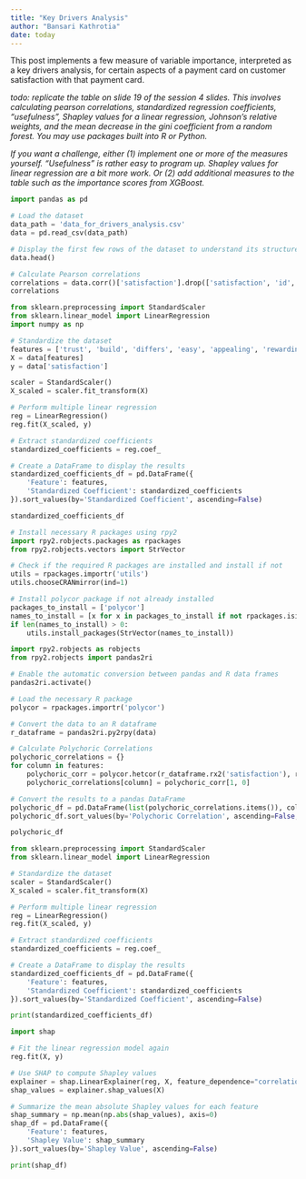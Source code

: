 ```yaml
---
title: "Key Drivers Analysis"
author: "Bansari Kathrotia"
date: today
---
```



This post implements a few measure of variable importance, interpreted as a key drivers analysis, for certain aspects of a payment card on customer satisfaction with that payment card.


_todo: replicate the table on slide 19 of the session 4 slides. This involves calculating pearson correlations, standardized regression coefficients, "usefulness", Shapley values for a linear regression, Johnson's relative weights, and the mean decrease in the gini coefficient from a random forest. You may use packages built into R or Python._

_If you want a challenge, either (1) implement one or more of the measures yourself. "Usefulness" is rather easy to program up. Shapley values for linear regression are a bit more work. Or (2) add additional measures to the table such as the importance scores from XGBoost._

```python

import pandas as pd

# Load the dataset
data_path = 'data_for_drivers_analysis.csv'
data = pd.read_csv(data_path)

# Display the first few rows of the dataset to understand its structure
data.head()

```


```python
# Calculate Pearson correlations
correlations = data.corr()['satisfaction'].drop(['satisfaction', 'id', 'brand'])
correlations

```

```python

from sklearn.preprocessing import StandardScaler
from sklearn.linear_model import LinearRegression
import numpy as np

# Standardize the dataset
features = ['trust', 'build', 'differs', 'easy', 'appealing', 'rewarding', 'popular', 'service', 'impact']
X = data[features]
y = data['satisfaction']

scaler = StandardScaler()
X_scaled = scaler.fit_transform(X)

# Perform multiple linear regression
reg = LinearRegression()
reg.fit(X_scaled, y)

# Extract standardized coefficients
standardized_coefficients = reg.coef_

# Create a DataFrame to display the results
standardized_coefficients_df = pd.DataFrame({
    'Feature': features,
    'Standardized Coefficient': standardized_coefficients
}).sort_values(by='Standardized Coefficient', ascending=False)

standardized_coefficients_df

```


```python

# Install necessary R packages using rpy2
import rpy2.robjects.packages as rpackages
from rpy2.robjects.vectors import StrVector

# Check if the required R packages are installed and install if not
utils = rpackages.importr('utils')
utils.chooseCRANmirror(ind=1)

# Install polycor package if not already installed
packages_to_install = ['polycor']
names_to_install = [x for x in packages_to_install if not rpackages.isinstalled(x)]
if len(names_to_install) > 0:
    utils.install_packages(StrVector(names_to_install))


```


```python

import rpy2.robjects as robjects
from rpy2.robjects import pandas2ri

# Enable the automatic conversion between pandas and R data frames
pandas2ri.activate()

# Load the necessary R package
polycor = rpackages.importr('polycor')

# Convert the data to an R dataframe
r_dataframe = pandas2ri.py2rpy(data)

# Calculate Polychoric Correlations
polychoric_correlations = {}
for column in features:
    polychoric_corr = polycor.hetcor(r_dataframe.rx2('satisfaction'), r_dataframe.rx2(column), ML=True)[0]
    polychoric_correlations[column] = polychoric_corr[1, 0]

# Convert the results to a pandas DataFrame
polychoric_df = pd.DataFrame(list(polychoric_correlations.items()), columns=['Feature', 'Polychoric Correlation'])
polychoric_df.sort_values(by='Polychoric Correlation', ascending=False, inplace=True)

polychoric_df

```



```python

from sklearn.preprocessing import StandardScaler
from sklearn.linear_model import LinearRegression

# Standardize the dataset
scaler = StandardScaler()
X_scaled = scaler.fit_transform(X)

# Perform multiple linear regression
reg = LinearRegression()
reg.fit(X_scaled, y)

# Extract standardized coefficients
standardized_coefficients = reg.coef_

# Create a DataFrame to display the results
standardized_coefficients_df = pd.DataFrame({
    'Feature': features,
    'Standardized Coefficient': standardized_coefficients
}).sort_values(by='Standardized Coefficient', ascending=False)

print(standardized_coefficients_df)

```


```python

import shap

# Fit the linear regression model again
reg.fit(X, y)

# Use SHAP to compute Shapley values
explainer = shap.LinearExplainer(reg, X, feature_dependence="correlation")
shap_values = explainer.shap_values(X)

# Summarize the mean absolute Shapley values for each feature
shap_summary = np.mean(np.abs(shap_values), axis=0)
shap_df = pd.DataFrame({
    'Feature': features,
    'Shapley Value': shap_summary
}).sort_values(by='Shapley Value', ascending=False)

print(shap_df)

```

